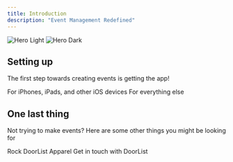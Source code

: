 ```yaml
---
title: Introduction
description: "Event Management Redefined"
---
```


<img
  className="block dark:hidden"
  src="/images/DocsHeader.png"
  alt="Hero Light"
/>
<img
  className="hidden dark:block"
  src="/images/DocsHeader.png"
  alt="Hero Dark"
/>

## Setting up

The first step towards creating events is getting the app!

<CardGroup cols={2}>
  <Card
    title="Download for iOS"
    icon="apple"
    href="https://apps.apple.com/us/app/doorlist/id1602583398"
  >
    For iPhones, iPads, and other iOS devices
  </Card>
  <Card
    title="Download for Android"
    icon="android"
    href="https://play.google.com/store/apps/details?id=com.davidroselle.doorlist"
  >
    For everything else
  </Card>
</CardGroup>

## One last thing

Not trying to make events? Here are some other things you might be looking for

<CardGroup cols={2}>
  <Card
    title="Buy Merch"
    icon="palette"
    href="https://merch.doorlist.app/"
  >
    Rock DoorList Apparel
  </Card>
  <Card
    title="Contact Support"
    icon="stars"
    href="mailto:help@doorlist.app"
  >
    Get in touch with DoorList
  </Card>
</CardGroup>
